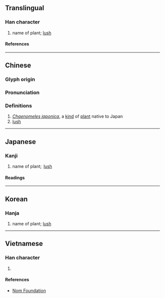 {{also|茂}}
{{character info/new}}
==Translingual==

===Han character===
{{Han char|rn=75|rad=木|as=09|sn=13|four=44990|canj=DNHD|ids=⿲木矛木}}

# name of plant; [[lush]]

====References====
{{Han ref|kx=0539.220|dkj=15140|dj=0927.060|hdz=21258.050|uh=6959}}

----

==Chinese==
{{zh-forms}}

===Glyph origin===
{{Han etym}}

===Pronunciation===
{{zh-pron
|m=mào
|c=mau6
|mc=y
|oc=y
|ma=
|cat=pn,a
}}

===Definitions===
{{zh-hanzi}}

# ''[[w:Chaenomeles japonica|Chaenomeles japonica]]'', a [[kind]] of [[plant]] native to Japan
# [[lush]]

----

==Japanese==

===Kanji===
{{ja-kanji|grade=|rs=木09}}

# name of plant;  [[lush]]

====Readings====
{{ja-readings
|goon=む, も
|kanon=ぼう
|kun=うつくしい, つとめる, かえる
}}

----

==Korean==

===Hanja===
{{ko-hanja|무}}

# name of plant; [[lush]]

----

==Vietnamese==

===Han character===
{{vi-readings|rs=木09|reading=mậu}}

# {{defn|lang=vi|sort=木09}}

====References====
* [http://nomfoundation.org/common/nom_details.php?codepoint=6959 Nom Foundation]